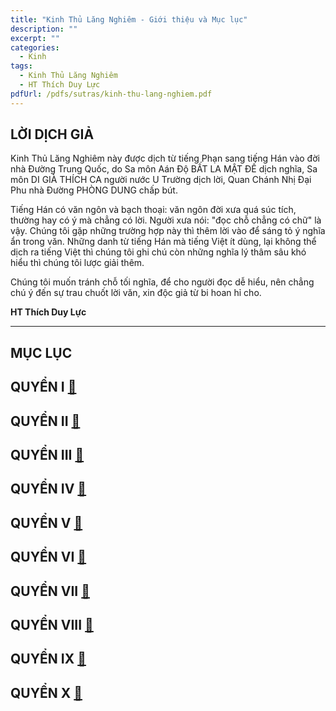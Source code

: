 ```yaml
---
title: "Kinh Thủ Lăng Nghiêm - Giới thiệu và Mục lục"
description: ""
excerpt: ""
categories:
  - Kinh
tags:
  - Kinh Thủ Lăng Nghiêm
  - HT Thích Duy Lực
pdfUrl: /pdfs/sutras/kinh-thu-lang-nghiem.pdf
---
```


## LỜI DỊCH GIẢ

Kinh Thủ Lăng Nghiêm này được dịch từ tiếng Phạn sang tiếng Hán vào đời nhà Đường Trung Quốc,
do Sa môn Aán Độ BẤT LA MẬT ĐẾ dịch nghĩa,
Sa môn DI GIÀ THÍCH CA người nước U Trường dịch lời,
Quan Chánh Nhị Đại Phu nhà Đường PHÒNG DUNG chấp bút.

Tiếng Hán có văn ngôn và bạch thoại: văn ngôn đời xưa quá súc tích, thường hay có ý mà chẳng có lời.
Người xưa nói: "đọc chỗ chẳng có chữ" là vậy.
Chúng tôi gặp những trường hợp này thì thêm lời vào để sáng tỏ ý nghĩa ẩn trong văn.
Những danh từ tiếng Hán mà tiếng Việt ít dùng, lại không thể dịch ra tiếng Việt thì chúng tôi ghi chú còn những nghĩa lý thâm sâu khó hiểu thì chúng tôi lược giải thêm.

Chúng tôi muốn tránh chỗ tối nghĩa, để cho người đọc dễ hiểu, nên chẳng chú ý đến sự trau chuốt lời văn, xin độc giả từ bi hoan hỉ cho.

**HT Thích Duy Lực**

<hr class="blog-rule" />

## MỤC LỤC

## QUYỂN I [🔗](/sutras/kinh-lang-nghiem-q1)

## QUYỂN II [🔗](/sutras/kinh-lang-nghiem-q2)

## QUYỂN III [🔗](/sutras/kinh-lang-nghiem-q3)

## QUYỂN IV [🔗](/sutras/kinh-lang-nghiem-q4)

## QUYỂN V [🔗](/sutras/kinh-lang-nghiem-q5)

## QUYỂN VI [🔗](/sutras/kinh-lang-nghiem-q6)

## QUYỂN VII [🔗](/sutras/kinh-lang-nghiem-q7)

## QUYỂN VIII [🔗](/sutras/kinh-lang-nghiem-q8)

## QUYỂN IX [🔗](/sutras/kinh-lang-nghiem-q9)

## QUYỂN X [🔗](/sutras/kinh-lang-nghiem-q10)

